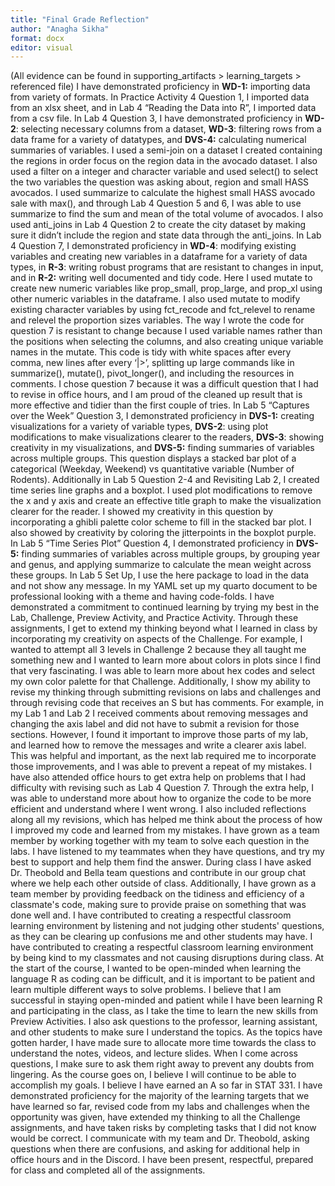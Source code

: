 ```yaml
---
title: "Final Grade Reflection"
author: "Anagha Sikha"
format: docx
editor: visual
---
```


(All evidence can be found in supporting_artifacts \> learning_targets \> referenced file) I have demonstrated proficiency in **WD-1:** importing data from variety of formats. In Practice Activity 4 Question 1, I imported data from an xlsx sheet, and in Lab 4 "Reading the Data into R", I imported data from a csv file. In Lab 4 Question 3, I have demonstrated proficiency in **WD-2**: selecting necessary columns from a dataset, **WD-3**: filtering rows from a data frame for a variety of datatypes, and **DVS-4:** calculating numerical summaries of variables. I used a semi-join on a dataset I created containing the regions in order focus on the region data in the avocado dataset. I also used a filter on a integer and character variable and used select() to select the two variables the question was asking about, region and small HASS avocados. I used summarize to calculate the highest small HASS avocado sale with max(), and through Lab 4 Question 5 and 6, I was able to use summarize to find the sum and mean of the total volume of avocados. I also used anti_joins in Lab 4 Question 2 to create the city dataset by making sure it didn't include the region and state data through the anti_joins. In Lab 4 Question 7, I demonstrated proficiency in **WD-4**: modifying existing variables and creating new variables in a dataframe for a variety of data types, in **R-3**: writing robust programs that are resistant to changes in input, and in **R-2:** writing well documented and tidy code. Here I used mutate to create new numeric variables like prop_small, prop_large, and prop_xl using other numeric variables in the dataframe. I also used mutate to modify existing character variables by using fct_recode and fct_relevel to rename and relevel the proportion sizes variables. The way I wrote the code for question 7 is resistant to change because I used variable names rather than the positions when selecting the columns, and also creating unique variable names in the mutate. This code is tidy with white spaces after every comma, new lines after every '\|\>', splitting up large commands like in summarize(), mutate(), pivot_longer(), and including the resources in comments. I chose question 7 because it was a difficult question that I had to revise in office hours, and I am proud of the cleaned up result that is more effective and tidier than the first couple of tries. In Lab 5 "Captures over the Week" Question 3, I demonstrated proficiency in **DVS-1:** creating visualizations for a variety of variable types, **DVS-2**: using plot modifications to make visualizations clearer to the readers, **DVS-3**: showing creativity in my visualizations, and **DVS-5:** finding summaries of variables across multiple groups. This question displays a stacked bar plot of a categorical (Weekday, Weekend) vs quantitative variable (Number of Rodents). Additionally in Lab 5 Question 2-4 and Revisiting Lab 2, I created time series line graphs and a boxplot. I used plot modifications to remove the x and y axis and create an effective title graph to make the visualization clearer for the reader. I showed my creativity in this question by incorporating a ghibli palette color scheme to fill in the stacked bar plot. I also showed by creativity by coloring the jitterpoints in the boxplot purple. In Lab 5 "Time Series Plot" Question 4, I demonstrated proficiency in **DVS-5:** finding summaries of variables across multiple groups, by grouping year and genus, and applying summarize to calculate the mean weight across these groups. In Lab 5 Set Up, I use the here package to load in the data and not show any message. In my YAML set up my quarto document to be professional looking with a theme and having code-folds. I have demonstrated a commitment to continued learning by trying my best in the Lab, Challenge, Preview Activity, and Practice Activity. Through these assignments, I get to extend my thinking beyond what I learned in class by incorporating my creativity on aspects of the Challenge. For example, I wanted to attempt all 3 levels in Challenge 2 because they all taught me something new and I wanted to learn more about colors in plots since I find that very fascinating. I was able to learn more about hex codes and select my own color palette for that Challenge. Additionally, I show my ability to revise my thinking through submitting revisions on labs and challenges and through revising code that receives an S but has comments. For example, in my Lab 1 and Lab 2 I received comments about removing messages and changing the axis label and did not have to submit a revision for those sections. However, I found it important to improve those parts of my lab, and learned how to remove the messages and write a clearer axis label. This was helpful and important, as the next lab required me to incorporate those improvements, and I was able to prevent a repeat of my mistakes. I have also attended office hours to get extra help on problems that I had difficulty with revising such as Lab 4 Question 7. Through the extra help, I was able to understand more about how to organize the code to be more efficient and understand where I went wrong. I also included reflections along all my revisions, which has helped me think about the process of how I improved my code and learned from my mistakes. I have grown as a team member by working together with my team to solve each question in the labs. I have listened to my teammates when they have questions, and try my best to support and help them find the answer. During class I have asked Dr. Theobold and Bella team questions and contribute in our group chat where we help each other outside of class. Additionally, I have grown as a team member by providing feedback on the tidiness and efficiency of a classmate\'s code, making sure to provide praise on something that was done well and. I have contributed to creating a respectful classroom learning environment by listening and not judging other students\' questions, as they can be clearing up confusions me and other students may have. I have contributed to creating a respectful classroom learning environment by being kind to my classmates and not causing disruptions during class. At the start of the course, I wanted to be open-minded when learning the language R as coding can be difficult, and it is important to be patient and learn multiple different ways to solve problems. I believe that I am successful in staying open-minded and patient while I have been learning R and participating in the class, as I take the time to learn the new skills from Preview Activities. I also ask questions to the professor, learning assistant, and other students to make sure I understand the topics. As the topics have gotten harder, I have made sure to allocate more time towards the class to understand the notes, videos, and lecture slides. When I come across questions, I make sure to ask them right away to prevent any doubts from lingering. As the course goes on, I believe I will continue to be able to accomplish my goals. I believe I have earned an A so far in STAT 331. I have demonstrated proficiency for the majority of the learning targets that we have learned so far, revised code from my labs and challenges when the opportunity was given, have extended my thinking to all the Challenge assignments, and have taken risks by completing tasks that I did not know would be correct. I communicate with my team and Dr. Theobold, asking questions when there are confusions, and asking for additional help in office hours and in the Discord. I have been present, respectful, prepared for class and completed all of the assignments. 

\
